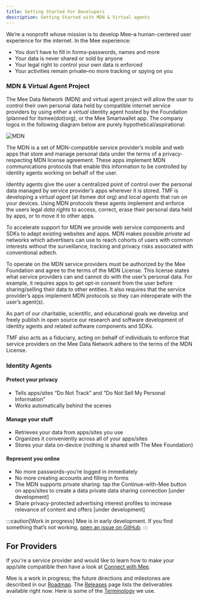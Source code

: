 ```yaml
---
title: Getting Started For Developers
description: Getting Started with MDN & Virtual agents
---
```


We’re a nonprofit whose mission is to develop Mee–a human-centered user experience for the internet. In the Mee experience:

- You don’t have to fill in forms–passwords, names and more
- Your data is never shared or sold by anyone
- Your legal right to control your own data is enforced
- Your activities remain private–no more tracking or spying on you

### MDN & Virtual Agent Project

The Mee Data Network (MDN) and virtual agent project will allow the user to control their own personal data held by compatible internet service providers by using either a *virtual* identity agent hosted by the Foundation (planned for itsmee(dot)org), or the Mee Smartwallet app. The company logos in the following diagram below are purely hypothetical/aspirational:

![MDN](../images/MDN.png)

The MDN is a set of MDN-compatible service provider’s mobile and web apps that store and manage personal data under the terms of a privacy-respecting MDN license agreement. These apps implement MDN communications protocols that enable this information to be controlled by identity agents working on behalf of the user.

Identity agents give the user a centralized point of control over the personal data managed by service provider’s apps wherever it is stored. TMF is developing a *virtual agent* (at itsmee dot org) and *local agents* that run on your devices. Using MDN protocols these agents implement and enforce the users legal *data rights* to access, correct, erase their personal data held by apps, or to move it to other apps.

To accelerate support for MDN we provide web service components and SDKs to adapt existing websites and apps. MDN makes possible *private* ad networks which advertisers can use to reach cohorts of users with common interests without the surveillance, tracking and privacy risks associated with conventional adtech.

To operate on the MDN service providers must be authorized by the Mee Foundation and agree to the terms of the MDN License. This license states what service providers can and cannot do with the user’s personal data. For example, it requires apps to get opt-in consent from the user before sharing/selling their data to other entities. It also requires that the service provider’s apps implement MDN protocols so they can interoperate with the user’s agent(s).

As part of our charitable, scientific, and educational goals we develop and freely publish in open source our research and software development of identity agents and related software components and SDKs. 

TMF also acts as a fiduciary, acting on behalf of individuals to enforce that service providers on the Mee Data Network adhere to the terms of the MDN License.

### Identity Agents

#### Protect your privacy

* Tells apps/sites “Do Not Track” and “Do Not Sell My Personal Information”
* Works automatically behind the scenes

#### Manage your stuff
* Retrieves your data from apps/sites you use
* Organizes it conveniently across all of your apps/sites
* Stores your data on-device (nothing is shared with The Mee Foundation)

#### Represent you online
* No more passwords–you’re logged in immediately
* No more creating accounts and filling in forms
* The MDN supports private sharing: tap the Continue-with-Mee button on apps/sites to create a data private data sharing connection [under development]
* Share privacy-protected advertising interest profiles  to increase relevance of content and offers [under development]


:::caution[Work in progress]
Mee is in early development.
If you find something that’s not working, [open an issue on GitHub](https://github.com/MeeFoundation).
:::

## For Providers
If you're a service provider and would like to learn how to make your app/site compatible then have a look at [Connect with Mee](/developers/integration/connect-with-mee).

Mee is a work in progress; the future directions and milestones are described in our [Roadmap](/users/contributing/roadmap). The [Releases](/releases) page lists the deliverables available right now. Here is some of the [Terminology](/users/basics/terminology) we use.
